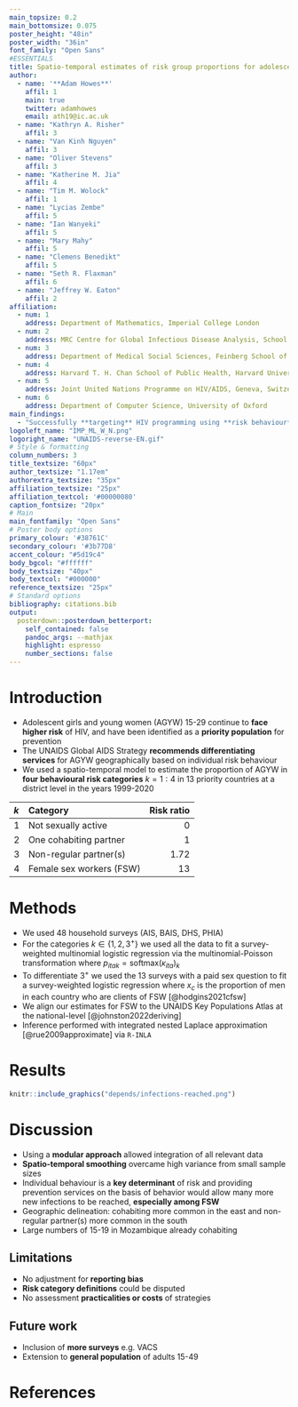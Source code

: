 ```yaml
---
main_topsize: 0.2
main_bottomsize: 0.075
poster_height: "48in"
poster_width: "36in"
font_family: "Open Sans"
#ESSENTIALS
title: Spatio-temporal estimates of risk group proportions for adolescent girls and young women across 13 priority countries in sub-Saharan Africa
author:
  - name: '**Adam Howes**'
    affil: 1
    main: true
    twitter: adamhowes
    email: ath19@ic.ac.uk
  - name: "Kathryn A. Risher"
    affil: 3
  - name: "Van Kinh Nguyen"
    affil: 3
  - name: "Oliver Stevens"
    affil: 3
  - name: "Katherine M. Jia"
    affil: 4
  - name: "Tim M. Wolock"
    affil: 1
  - name: "Lycias Zembe"
    affil: 5
  - name: "Ian Wanyeki"
    affil: 5
  - name: "Mary Mahy"
    affil: 5
  - name: "Clemens Benedikt"
    affil: 5
  - name: "Seth R. Flaxman"
    affil: 6
  - name: "Jeffrey W. Eaton"
    affil: 2
affiliation:
  - num: 1
    address: Department of Mathematics, Imperial College London
  - num: 2
    address: MRC Centre for Global Infectious Disease Analysis, School of Public Health, Imperial College London
  - num: 3
    address: Department of Medical Social Sciences, Feinberg School of Medicine, Northwestern University
  - num: 4
    address: Harvard T. H. Chan School of Public Health, Harvard University
  - num: 5
    address: Joint United Nations Programme on HIV/AIDS, Geneva, Switzerland
  - num: 6
    address: Department of Computer Science, University of Oxford
main_findings:
  - "Successfully **targeting** HIV programming using **risk behaviour** would **greatly increase** new infections reached."
logoleft_name: "IMP_ML_W_N.png"
logoright_name: "UNAIDS-reverse-EN.gif"
# Style & formatting
column_numbers: 3
title_textsize: "60px"
author_textsize: "1.17em"
authorextra_textsize: "35px"
affiliation_textsize: "25px"
affiliation_textcol: '#00000080'
caption_fontsize: "20px"
# Main
main_fontfamily: "Open Sans"
# Poster body options
primary_colour: '#38761C'
secondary_colour: '#3b77D8'
accent_colour: "#5d19c4"
body_bgcol: "#ffffff"
body_textsize: "40px"
body_textcol: "#000000"
reference_textsize: "25px"
# Standard options
bibliography: citations.bib
output: 
  posterdown::posterdown_betterport:
    self_contained: false
    pandoc_args: --mathjax
    highlight: espresso
    number_sections: false
---
```


# Introduction

* Adolescent girls and young women (AGYW) 15-29 continue to **face higher risk** of HIV, and have been identified as a **priority population** for prevention
* The UNAIDS Global AIDS Strategy **recommends differentiating services** for AGYW geographically based on individual risk behaviour
* We used a spatio-temporal model to estimate the proportion of AGYW in **four behavioural risk categories** $k = 1:4$ in 13 priority countries at a district level in the years 1999-2020

|$k$|Category                 | Risk ratio|
|:--|:------------------------|----------:|
|1  |Not sexually active      |          0|
|2  |One cohabiting partner   |          1|
|3  |Non-regular partner(s)   |       1.72|
|4  |Female sex workers (FSW) |         13|

# Methods

* We used 48 household surveys (AIS, BAIS, DHS, PHIA)
* For the categories $k \in \{1, 2, 3^{+}\}$ we used all the data to fit a survey-weighted multinomial logistic regression via the multinomial-Poisson transformation
\begin{align}
    &y_{itak}^\star \sim \text{xPoisson}(\kappa_{itak}), \\
    &\log(\kappa_{itak}) 
    = \underbrace{\theta_{ita}}_{\text{Observation (IID)}}
    + \underbrace{\beta_k}_{\text{Category (IID)}}
    + \underbrace{\alpha_{ak}}_{\text{Age (IID)}} \\
    &+ \underbrace{\zeta_{ck}}_{\text{Country (IID)}} 
    + \underbrace{\phi_{ik}}_{\text{Spatial (Besag)}} 
    + \underbrace{\gamma_{tk}}_{\text{Temporal (AR1)}}
\end{align}
where $p_{itak} = \text{softmax}(\kappa_{ita})_k$
* To differentiate $3^{+}$ we used the 13 surveys with a paid sex question to fit a survey-weighted logistic regression
\begin{align}
    &y_{ia4}^\star \sim \text{xBinomial} \left( y_{ia3} + y_{ia4}, p_{ia4} / (p_{ia3} + p_{ia4}) \right), \\
    &\text{logit}(p_{ia4} / (p_{ia3} + p_{ia4}))
    = \beta_0
    + \beta_\texttt{cfswever} x_c \\
    &+ \underbrace{\alpha_a}_{\text{Age (IID)}}
    + \underbrace{\zeta_c}_{\text{Country (IID)}}
    + \underbrace{\phi_i}_{\text{Spatial (Besag)}}
\end{align}
where $x_c$ is the proportion of men in each country who are clients of FSW [@hodgins2021cfsw]
* We align our estimates for FSW to the UNAIDS Key Populations Atlas at the national-level [@johnston2022deriving]
* Inference performed with integrated nested Laplace approximation [@rue2009approximate] via `R-INLA`

# Results

```r
knitr::include_graphics("depends/infections-reached.png")
```

# Discussion

* Using a **modular approach** allowed integration of all relevant data
* **Spatio-temporal smoothing** overcame high variance from small sample sizes
* Individual behaviour is a **key determinant** of risk and providing prevention services on the basis of behavior would allow many more new infections to be reached, **especially among FSW**
* Geographic delineation: cohabiting more common in the east and non-regular partner(s) more common in the south
* Large numbers of 15-19 in Mozambique already cohabiting 

## Limitations

* No adjustment for **reporting bias**
* **Risk category definitions** could be disputed
* No assessment **practicalities or costs** of strategies

## Future work

* Inclusion of **more surveys** e.g. VACS
* Extension to **general population** of adults 15-49

# References

<div id="refs" class="references"></div>
